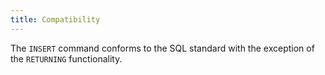 ```yaml
---
title: Compatibility
---
```


The `INSERT` command conforms to the SQL standard with the exception of the `RETURNING` functionality.
